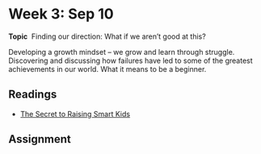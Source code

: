 # Week 3: Sep 10

<div class="boxed">
**Topic**  \ Finding our direction: What if we aren't good at this?</div>

Developing a growth mindset -- we grow and learn through struggle. Discovering and discussing how failures have led to some of the greatest achievements in our world. What it means to be a beginner.


## Readings
+ [The Secret to Raising Smart Kids](https://www.scientificamerican.com/article/the-secret-to-raising-smart-kids1/)

## Assignment